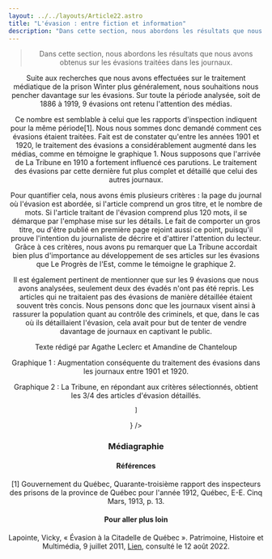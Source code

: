 ```yaml
---
layout: ../../layouts/Article22.astro
title: "L'évasion : entre fiction et information"
description: "Dans cette section, nous abordons les résultats que nous avons obtenus sur les évasions traitées dans les journaux. "
---
```


<Header titre="L'évasion : entre fiction et information" image="/assets/img/eec42d83-e1f9-41c6-bb80-53be531ba036.jpg"/>
  
<Text>
<blockquote>Dans cette section, nous abordons les résultats que nous avons obtenus sur les évasions traitées dans les journaux. </blockquote>

Suite aux recherches que nous avons effectuées sur le traitement médiatique de la prison Winter plus généralement, nous souhaitions nous pencher davantage sur les évasions. Sur toute la période analysée, soit de 1886 à 1919, 9 évasions ont retenu l'attention des médias.

Ce nombre est semblable à celui que les rapports d'inspection indiquent pour la même période[1]. Nous nous sommes donc demandé comment ces évasions étaient traitées. Fait est de constater qu'entre les années 1901 et 1920, le traitement des évasions a considérablement augmenté dans les médias, comme en témoigne le graphique 1. Nous supposons que l'arrivée de La Tribune en 1910 a fortement influencé ces parutions. Le traitement des évasions par cette dernière fut plus complet et détaillé que celui des autres journaux.

Pour quantifier cela, nous avons émis plusieurs critères : la page du journal où l'évasion est abordée, si l'article comprend un gros titre, et le nombre de mots. Si l'article traitant de l'évasion comprend plus 120 mots, il se démarque par l'emphase mise sur les détails. Le fait de comporter un gros titre, ou d'être publié en première page rejoint aussi ce point, puisqu'il prouve l'intention du journaliste de décrire et d'attirer l'attention du lecteur. Grâce à ces critères, nous avons pu remarquer que La Tribune accordait bien plus d'importance au développement de ses articles sur les évasions que Le Progrès de l'Est, comme le témoigne le graphique 2.

Il est également pertinent de mentionner que sur les 9 évasions que nous avons analysées, seulement deux des évadés n'ont pas été repris. Les articles qui ne traitaient pas des évasions de manière détaillée étaient souvent très concis. Nous pensons donc que les journaux visent ainsi à rassurer la population quant au contrôle des criminels, et que, dans le cas où ils détaillaient l'évasion, cela avait pour but de tenter de vendre davantage de journaux en captivant le public.

Texte rédigé par Agathe Leclerc et Amandine de Chanteloup

<div class="flourish-embed flourish-chart" data-src="visualisation/12903393"><script src="https://public.flourish.studio/resources/embed.js"></script></div>

Graphique 1 : Augmentation conséquente du traitement des évasions dans les journaux entre 1901 et 1920.

<div class="flourish-embed flourish-chart" data-src="visualisation/12903409"><script src="https://public.flourish.studio/resources/embed.js"></script></div>

Graphique 2 : La Tribune, en répondant aux critères sélectionnés, obtient les 3/4 des articles d'évasion détaillés.

</Text>
<Chapitres 
  description=""
  chapitres={
    [
      {label: "Médias locaux - Présentation", url: "/2022/medias-1"},
      {label: "Emprisonnements et médias", url: "/2022/medias-2"},
      {label: "Évasion dans les médias", url: "/2022/medias-3", current: true},

    ]
  }
/>

<div class="p-10 lg:p-24 py-5 lg:py-12 text-sm bg-gray-400">
  <h3>Médiagraphie</h3>
<h4>Références</h4>
[1] Gouvernement du Québec, Quarante-troisième rapport des inspecteurs des prisons de la province de Québec pour l'année 1912, Québec, E-E. Cinq Mars, 1913, p. 13.

<h4>Pour aller plus loin</h4>
Lapointe, Vicky, « Évasion à la Citadelle de Québec ». Patrimoine, Histoire et Multimédia, 9 juillet 2011, <a href="https://tolkien2008.wordpress.com/2011/07/09/evasion-a-la-citadelle-de-quebec-16-octobre-1838/">Lien</a>, consulté le 12 août 2022.

</div>
